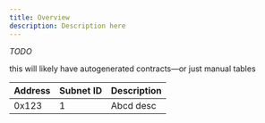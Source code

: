```yaml
---
title: Overview
description: Description here
---
```


_TODO_

this will likely have autogenerated contracts—or just manual tables

| Address | Subnet ID | Description |
| ------- | --------- | ----------- |
| 0x123   | 1         | Abcd desc   |
